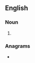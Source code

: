 ==English==

===Noun===
{{head|en|noun plural form}}

# {{plural of|newsdealer|lang=en}}

===Anagrams===
* {{anagrams|en|a=adeeelnrssw|leewardness}}